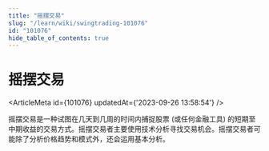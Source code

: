 ```yaml
---
title: "摇摆交易"
slug: "/learn/wiki/swingtrading-101076"
id: "101076"
hide_table_of_contents: true
---
```



# 摇摆交易

<ArticleMeta id={101076} updatedAt={'2023-09-26 13:58:54'} />
<div className='border-solid border-b border-t-0 my-4 border-[var(--ifm-color-gray-300)]' />

摇摆交易是一种试图在几天到几周的时间内捕捉股票 (或任何金融工具) 的短期至中期收益的交易方式。摇摆交易者主要使用技术分析寻找交易机会。摇摆交易者可能除了分析价格趋势和模式外，还会运用基本分析。
